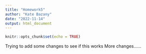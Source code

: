 ```yaml
---
title: "Homework5"
author: "Kate Bazany"
date: "2022-11-14"
output: html_document
---
```


```r
knitr::opts_chunk$set(echo = TRUE)
```

Trying to add some changes to see if this works
More changes......
